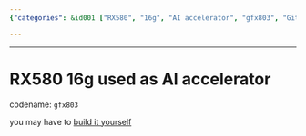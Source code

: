 ```yaml
---
{"categories": &id001 ["RX580", "16g", "AI accelerator", "gfx803", "GitHub", "DIY build", "Graphics card"], "category": "AI Accelerators", "date": "2023-12-22 23:52:59", "description": "This article discusses the process of using an RX580 16g graphics card with the codename `gfx803` as an AI accelerator. The user is provided with a GitHub link to build it themselves.", "tags": *id001, "title": "RX580 16g used as AI accelerator"}

---
```


------

# RX580 16g used as AI accelerator

codename: `gfx803`

you may have to [build it yourself](https://github.com/tsl0922/pytorch-gfx803)


